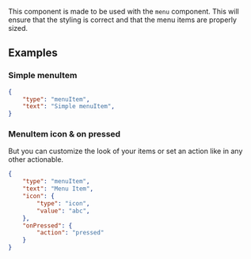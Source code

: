 


This component is made to be used with the `menu` component. This will ensure that the styling is correct and that the menu items are properly sized.

## Examples

### Simple menuItem

```json
{
    "type": "menuItem",
    "text": "Simple menuItem",
}
```

### MenuItem icon & on pressed
But you can customize the look of your items or set an action like in any other actionable.

```json
{
    "type": "menuItem",
    "text": "Menu Item",
    "icon": {
        "type": "icon",
        "value": "abc",
    },
    "onPressed": {
        "action": "pressed"
    }
}
```

<PropertyTable schema={menuItemSchema}/>
